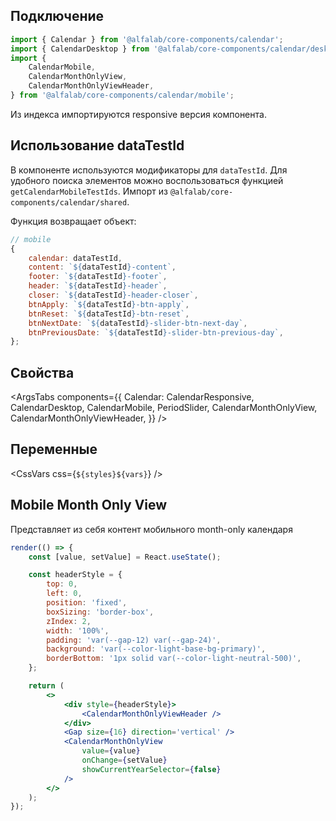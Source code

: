 
## Подключение

```jsx
import { Calendar } from '@alfalab/core-components/calendar';
import { CalendarDesktop } from '@alfalab/core-components/calendar/desktop';
import {
    CalendarMobile,
    CalendarMonthOnlyView,
    CalendarMonthOnlyViewHeader,
} from '@alfalab/core-components/calendar/mobile';
```

Из индекса импортируются responsive версия компонента.

## Использование dataTestId

В компоненте используются модификаторы для `dataTestId`.
Для удобного поиска элементов можно воспользоваться функцией `getCalendarMobileTestIds`.
Импорт из `@alfalab/core-components/calendar/shared`.

Функция возвращает объект:

```jsx
// mobile
{
    calendar: dataTestId,
    content: `${dataTestId}-content`,
    footer: `${dataTestId}-footer`,
    header: `${dataTestId}-header`,
    closer: `${dataTestId}-header-closer`,
    btnApply: `${dataTestId}-btn-apply`,
    btnReset: `${dataTestId}-btn-reset`,
    btnNextDate: `${dataTestId}-slider-btn-next-day`,
    btnPreviousDate: `${dataTestId}-slider-btn-previous-day`,
};
```

## Свойства

<ArgsTabs
    components={{
        Calendar: CalendarResponsive,
        CalendarDesktop,
        CalendarMobile,
        PeriodSlider,
        CalendarMonthOnlyView,
        CalendarMonthOnlyViewHeader,
    }}
/>

## Переменные

<CssVars
    css={`
        ${styles}${vars}
    `}
/>

## Mobile Month Only View

Представляет из себя контент мобильного month-only календаря

```jsx live mobileOnly
render(() => {
    const [value, setValue] = React.useState();

    const headerStyle = {
        top: 0,
        left: 0,
        position: 'fixed',
        boxSizing: 'border-box',
        zIndex: 2,
        width: '100%',
        padding: 'var(--gap-12) var(--gap-24)',
        background: 'var(--color-light-base-bg-primary)',
        borderBottom: '1px solid var(--color-light-neutral-500)',
    };

    return (
        <>
            <div style={headerStyle}>
                <CalendarMonthOnlyViewHeader />
            </div>
            <Gap size={16} direction='vertical' />
            <CalendarMonthOnlyView
                value={value}
                onChange={setValue}
                showCurrentYearSelector={false}
            />
        </>
    );
});
```
